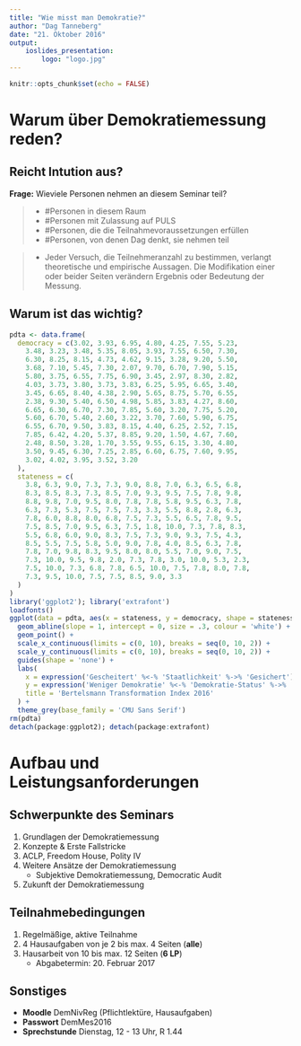 ```yaml
---
title: "Wie misst man Demokratie?"
author: "Dag Tanneberg"
date: "21. Oktober 2016"
output: 
    ioslides_presentation:
        logo: "logo.jpg"
---
```


```r
knitr::opts_chunk$set(echo = FALSE)
```

# Warum über Demokratiemessung reden?

## Reicht Intution aus?

**Frage:** Wieviele Personen nehmen an diesem Seminar teil?

>   - \#Personen in diesem Raum
>   - \#Personen mit Zulassung auf PULS
>   - \#Personen, die die Teilnahmevoraussetzungen erfüllen
>   - \#Personen, von denen Dag denkt, sie nehmen teil

>   - Jeder Versuch, die Teilnehmeranzahl zu bestimmen,
      verlangt theoretische und empirische Aussagen. Die
      Modifikation einer oder beider Seiten verändern Ergebnis
      oder Bedeutung der Messung.
      
## Warum ist das wichtig?

```r
pdta <- data.frame(
  democracy = c(3.02, 3.93, 6.95, 4.80, 4.25, 7.55, 5.23,
    3.48, 3.23, 3.48, 5.35, 8.05, 3.93, 7.55, 6.50, 7.30,
    6.30, 8.25, 8.15, 4.73, 4.62, 9.15, 3.28, 9.20, 5.50,
    3.68, 7.10, 5.45, 7.30, 2.07, 9.70, 6.70, 7.90, 5.15,
    5.80, 3.75, 6.55, 7.75, 6.90, 3.45, 2.97, 8.30, 2.82,
    4.03, 3.73, 3.80, 3.73, 3.83, 6.25, 5.95, 6.65, 3.40,
    3.45, 6.65, 8.40, 4.38, 2.90, 5.65, 8.75, 5.70, 6.55,
    2.38, 9.30, 5.40, 6.50, 4.98, 5.85, 3.83, 4.27, 8.60,
    6.65, 6.30, 6.70, 7.30, 7.85, 5.60, 3.20, 7.75, 5.20,
    5.60, 6.70, 5.40, 2.60, 3.22, 3.70, 7.60, 5.90, 6.75,
    6.55, 6.70, 9.50, 3.83, 8.15, 4.40, 6.25, 2.52, 7.15,
    7.85, 6.42, 4.20, 5.37, 8.85, 9.20, 1.50, 4.67, 7.60,
    2.48, 8.50, 3.28, 1.70, 3.55, 9.55, 6.15, 3.30, 4.80,
    3.50, 9.45, 6.30, 7.25, 2.85, 6.60, 6.75, 7.60, 9.95,
    3.02, 4.02, 3.95, 3.52, 3.20
  ),
  stateness = c(
    3.8, 6.3, 9.0, 7.3, 7.3, 9.0, 8.8, 7.0, 6.3, 6.5, 6.8,
    8.3, 8.5, 8.3, 7.3, 8.5, 7.0, 9.3, 9.5, 7.5, 7.8, 9.8,
    8.8, 9.8, 7.0, 9.5, 8.0, 7.8, 7.8, 5.8, 9.5, 6.3, 7.8,
    6.3, 7.3, 5.3, 7.5, 7.5, 7.3, 3.3, 5.5, 8.8, 2.8, 6.3,
    7.8, 6.0, 8.8, 8.0, 6.8, 7.5, 7.3, 5.5, 6.5, 7.8, 9.5,
    7.5, 8.5, 7.0, 9.5, 6.3, 7.5, 1.8, 10.0, 7.3, 7.8, 8.3,
    5.5, 6.8, 6.0, 9.0, 8.3, 7.5, 7.3, 9.0, 9.3, 7.5, 4.3,
    8.5, 5.5, 7.5, 5.8, 5.0, 9.0, 7.8, 4.0, 8.5, 6.3, 7.8,
    7.8, 7.0, 9.8, 8.3, 9.5, 8.0, 8.0, 5.5, 7.0, 9.0, 7.5,
    7.3, 10.0, 9.5, 9.8, 2.0, 7.3, 7.8, 3.0, 10.0, 5.3, 2.3,
    7.5, 10.0, 7.3, 6.8, 7.8, 6.5, 10.0, 7.5, 7.8, 8.0, 7.8,
    7.3, 9.5, 10.0, 7.5, 7.5, 8.5, 9.0, 3.3
  )
)
library('ggplot2'); library('extrafont')
loadfonts()
ggplot(data = pdta, aes(x = stateness, y = democracy, shape = stateness < democracy)) +
  geom_abline(slope = 1, intercept = 0, size = .3, colour = 'white') +
  geom_point() +
  scale_x_continuous(limits = c(0, 10), breaks = seq(0, 10, 2)) +
  scale_y_continuous(limits = c(0, 10), breaks = seq(0, 10, 2)) +
  guides(shape = 'none') +
  labs(
    x = expression('Gescheitert' %<-% 'Staatlichkeit' %->% 'Gesichert'),
    y = expression('Weniger Demokratie' %<-% 'Demokratie-Status' %->% 'Mehr Demokratie'),
    title = 'Bertelsmann Transformation Index 2016'
  ) +
  theme_grey(base_family = 'CMU Sans Serif')
rm(pdta)
detach(package:ggplot2); detach(package:extrafont)
```

# Aufbau und Leistungsanforderungen

## Schwerpunkte des Seminars

1. Grundlagen der Demokratiemessung
2. Konzepte \& Erste Fallstricke 
3. ACLP, Freedom House, Polity IV
4. Weitere Ansätze der Demokratiemessung
    - Subjektive Demokratiemessung, Democratic Audit
5. Zukunft der Demokratiemessung
    
## Teilnahmebedingungen

1. Regelmäßige, aktive Teilnahme
2. 4 Hausaufgaben von je 2 bis max. 4 Seiten (**alle**)
3. Hausarbeit von 10 bis max. 12 Seiten (**6 LP**)
    - Abgabetermin: 20. Februar 2017

## Sonstiges

- **Moodle** DemNivReg (Pflichtlektüre, Hausaufgaben)
- **Passwort** DemMes2016
- **Sprechstunde** Dienstag, 12 - 13 Uhr, R 1.44
